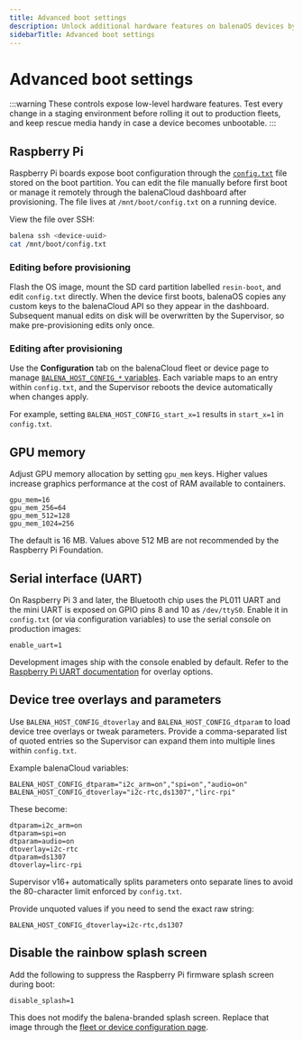 ```yaml
---
title: Advanced boot settings
description: Unlock additional hardware features on balenaOS devices by customising boot configuration safely.
sidebarTitle: Advanced boot settings
---
```


# Advanced boot settings

:::warning
These controls expose low-level hardware features. Test every change in a staging environment before rolling it out to production fleets, and keep rescue media handy in case a device becomes unbootable.
:::

## Raspberry Pi

Raspberry Pi boards expose boot configuration through the [`config.txt`](https://www.raspberrypi.com/documentation/computers/config_txt.html) file stored on the boot partition. You can edit the file manually before first boot or manage it remotely through the balenaCloud dashboard after provisioning. The file lives at `/mnt/boot/config.txt` on a running device.

View the file over SSH:

```sh
balena ssh <device-uuid>
cat /mnt/boot/config.txt
```

### Editing before provisioning

Flash the OS image, mount the SD card partition labelled `resin-boot`, and edit `config.txt` directly. When the device first boots, balenaOS copies any custom keys to the balenaCloud API so they appear in the dashboard. Subsequent manual edits on disk will be overwritten by the Supervisor, so make pre-provisioning edits only once.

### Editing after provisioning

Use the **Configuration** tab on the balenaCloud fleet or device page to manage [`BALENA_HOST_CONFIG_*` variables](/learn/manage/configuration). Each variable maps to an entry within `config.txt`, and the Supervisor reboots the device automatically when changes apply.

For example, setting `BALENA_HOST_CONFIG_start_x=1` results in `start_x=1` in `config.txt`.

## GPU memory

Adjust GPU memory allocation by setting `gpu_mem` keys. Higher values increase graphics performance at the cost of RAM available to containers.

```text
gpu_mem=16
gpu_mem_256=64
gpu_mem_512=128
gpu_mem_1024=256
```

The default is 16 MB. Values above 512 MB are not recommended by the Raspberry Pi Foundation.

## Serial interface (UART)

On Raspberry Pi 3 and later, the Bluetooth chip uses the PL011 UART and the mini UART is exposed on GPIO pins 8 and 10 as `/dev/ttyS0`. Enable it in `config.txt` (or via configuration variables) to use the serial console on production images:

```text
enable_uart=1
```

Development images ship with the console enabled by default. Refer to the [Raspberry Pi UART documentation](https://www.raspberrypi.com/documentation/computers/configuration.html#configuring-uarts) for overlay options.

## Device tree overlays and parameters

Use `BALENA_HOST_CONFIG_dtoverlay` and `BALENA_HOST_CONFIG_dtparam` to load device tree overlays or tweak parameters. Provide a comma-separated list of quoted entries so the Supervisor can expand them into multiple lines within `config.txt`.

Example balenaCloud variables:

```text
BALENA_HOST_CONFIG_dtparam="i2c_arm=on","spi=on","audio=on"
BALENA_HOST_CONFIG_dtoverlay="i2c-rtc,ds1307","lirc-rpi"
```

These become:

```text
dtparam=i2c_arm=on
dtparam=spi=on
dtparam=audio=on
dtoverlay=i2c-rtc
dtparam=ds1307
dtoverlay=lirc-rpi
```

Supervisor v16+ automatically splits parameters onto separate lines to avoid the 80-character limit enforced by `config.txt`.

Provide unquoted values if you need to send the exact raw string:

```text
BALENA_HOST_CONFIG_dtoverlay=i2c-rtc,ds1307
```

## Disable the rainbow splash screen

Add the following to suppress the Raspberry Pi firmware splash screen during boot:

```text
disable_splash=1
```

This does not modify the balena-branded splash screen. Replace that image through the [fleet or device configuration page](/learn/manage/configuration#overriding-the-splash-screen).

